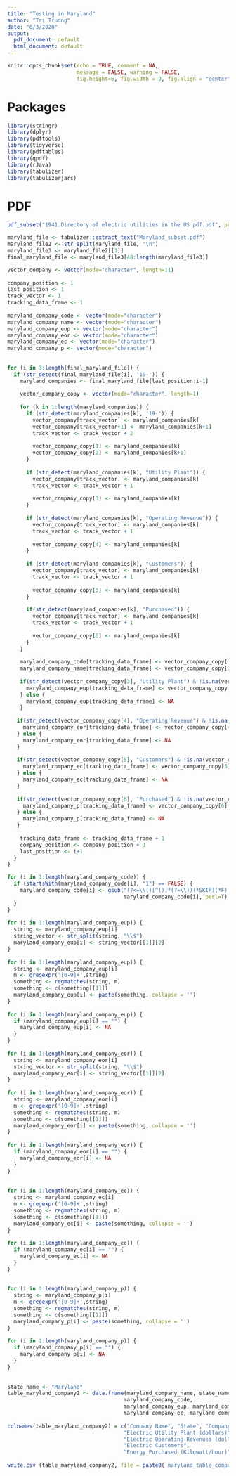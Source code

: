 ```yaml
---   
title: "Testing in Maryland"   
author: "Tri Truong"   
date: "6/3/2020"   
output:    
  pdf_document: default   
  html_document: default   
---   
```

    
```r
knitr::opts_chunk$set(echo = TRUE, comment = NA,    
                      message = FALSE, warning = FALSE,   
                      fig.height=6, fig.width = 9, fig.align = "center")   
```   
    
# Packages   
    
```r
library(stringr)   
library(dplyr)   
library(pdftools)   
library(tidyverse)   
library(pdftables)   
library(qpdf)   
library(rJava)   
library(tabulizer)   
library(tabulizerjars)   
```   
    
# PDF   
    
```r
pdf_subset("1941.Directory of electric utilities in the US pdf.pdf", page= 396:405, output= "Maryland_subset.pdf")   
```   
    
    
```r
maryland_file <- tabulizer::extract_text("Maryland_subset.pdf")   
maryland_file2 <- str_split(maryland_file, "\n")   
maryland_file3 <- maryland_file2[[1]]   
final_maryland_file <- maryland_file3[48:length(maryland_file3)]   
```   
  
   
    
```r
vector_company <- vector(mode="character", length=11)   
    
company_position <- 1   
last_position <- 1   
track_vector <- 1   
tracking_data_frame <- 1   
    
maryland_company_code <- vector(mode="character")   
maryland_company_name <- vector(mode="character")   
maryland_company_eup <- vector(mode="character")   
maryland_company_eor <- vector(mode="character")   
maryland_company_ec <- vector(mode="character")   
maryland_company_p <- vector(mode="character")   
    
    
for (i in 3:length(final_maryland_file)) {   
  if (str_detect(final_maryland_file[i], '19-')) {   
    maryland_companies <- final_maryland_file[last_position:i-1]   
       
    vector_company_copy <- vector(mode="character", length=1)   
       
    for (k in 1:length(maryland_companies)) {   
      if (str_detect(maryland_companies[k], '19-')) {   
        vector_company[track_vector] <- maryland_companies[k]   
        vector_company[track_vector+1] <- maryland_companies[k+1]   
        track_vector <- track_vector + 2   
           
        vector_company_copy[1] <- maryland_companies[k]   
        vector_company_copy[2] <- maryland_companies[k+1]   
      }   
         
      if (str_detect(maryland_companies[k], "Utility Plant")) {   
        vector_company[track_vector] <- maryland_companies[k]   
        track_vector <- track_vector + 1   
           
        vector_company_copy[3] <- maryland_companies[k]   
      }   
         
      if (str_detect(maryland_companies[k], "Operating Revenue")) {   
        vector_company[track_vector] <- maryland_companies[k]   
        track_vector <- track_vector + 1   
           
        vector_company_copy[4] <- maryland_companies[k]   
      }   
         
      if (str_detect(maryland_companies[k], "Customers")) {   
        vector_company[track_vector] <- maryland_companies[k]   
        track_vector <- track_vector + 1   
           
        vector_company_copy[5] <- maryland_companies[k]   
      }   
         
      if(str_detect(maryland_companies[k], "Purchased")) {   
        vector_company[track_vector] <- maryland_companies[k]   
        track_vector <- track_vector + 1   
           
        vector_company_copy[6] <- maryland_companies[k]   
      }   
    }   
      
    maryland_company_code[tracking_data_frame] <- vector_company_copy[1]   
    maryland_company_name[tracking_data_frame] <- vector_company_copy[2]   
       
    if(str_detect(vector_company_copy[3], "Utility Plant") & !is.na(vector_company_copy[3])) {   
      maryland_company_eup[tracking_data_frame] <- vector_company_copy[3]   
    } else {   
      maryland_company_eup[tracking_data_frame] <- NA   
    }   
       
   if(str_detect(vector_company_copy[4], "Operating Revenue") & !is.na(vector_company_copy[4])) {   
     maryland_company_eor[tracking_data_frame] <- vector_company_copy[4]   
   } else {   
     maryland_company_eor[tracking_data_frame] <- NA   
   }   
    
   if(str_detect(vector_company_copy[5], "Customers") & !is.na(vector_company_copy[5])) {   
     maryland_company_ec[tracking_data_frame] <- vector_company_copy[5]   
   } else {   
     maryland_company_ec[tracking_data_frame] <- NA   
   }   
    
   if(str_detect(vector_company_copy[6], "Purchased") & !is.na(vector_company_copy[6])) {   
     maryland_company_p[tracking_data_frame] <- vector_company_copy[6]   
   } else {   
     maryland_company_p[tracking_data_frame] <- NA   
   }   
    
    tracking_data_frame <- tracking_data_frame + 1   
    company_position <- company_position + 1   
    last_position <- i+1   
  }   
}   
```   
    
    
```r
for (i in 1:length(maryland_company_code)) {   
  if (startsWith(maryland_company_code[i], "1") == FALSE) {   
    maryland_company_code[i] <- gsub("(?<=\\()[^()]*(?=\\))(*SKIP)(*F)|.", "",    
                                     maryland_company_code[i], perl=T)   
  }   
}   
    
for (i in 1:length(maryland_company_eup)) {   
  string <- maryland_company_eup[i]   
  string_vector <- str_split(string, "\\$")   
  maryland_company_eup[i] <- string_vector[[1]][2]   
}   
    
for (i in 1:length(maryland_company_eup)) {   
  string <- maryland_company_eup[i]   
  m <- gregexpr('[0-9]+',string)   
  something <- regmatches(string, m)   
  something <- c(something[[1]])   
  maryland_company_eup[i] <- paste(something, collapse = '')   
}   
    
for (i in 1:length(maryland_company_eup)) {   
  if (maryland_company_eup[i] == "") {   
    maryland_company_eup[i] <- NA   
  }   
}   
    
for (i in 1:length(maryland_company_eor)) {   
  string <- maryland_company_eor[i]   
  string_vector <- str_split(string, "\\$")   
  maryland_company_eor[i] <- string_vector[[1]][2]   
}   
    
for (i in 1:length(maryland_company_eor)) {   
  string <- maryland_company_eor[i]   
  m <- gregexpr('[0-9]+',string)   
  something <- regmatches(string, m)   
  something <- c(something[[1]])   
  maryland_company_eor[i] <- paste(something, collapse = '')   
}   
    
for (i in 1:length(maryland_company_eor)) {   
  if (maryland_company_eor[i] == "") {   
    maryland_company_eor[i] <- NA   
  }   
}   
    
    
for (i in 1:length(maryland_company_ec)) {   
  string <- maryland_company_ec[i]   
  m <- gregexpr('[0-9]+',string)   
  something <- regmatches(string, m)   
  something <- c(something[[1]])   
  maryland_company_ec[i] <- paste(something, collapse = '')   
}   
    
for (i in 1:length(maryland_company_ec)) {   
  if (maryland_company_ec[i] == "") {   
    maryland_company_ec[i] <- NA   
  }   
}   
    
    
for (i in 1:length(maryland_company_p)) {   
  string <- maryland_company_p[i]   
  m <- gregexpr('[0-9]+',string)   
  something <- regmatches(string, m)   
  something <- c(something[[1]])   
  maryland_company_p[i] <- paste(something, collapse = '')   
}   
    
for (i in 1:length(maryland_company_p)) {   
  if (maryland_company_p[i] == "") {   
    maryland_company_p[i] <- NA   
  }   
}   
    
    
state_name <- "Maryland"   
table_maryland_company2 <- data.frame(maryland_company_name, state_name,    
                                     maryland_company_code,    
                                     maryland_company_eup, maryland_company_eor,   
                                     maryland_company_ec, maryland_company_p)   
    
colnames(table_maryland_company2) = c("Company Name", "State", "Company Code",    
                                     "Electric Utility Plant (dollars)",    
                                     "Electric Operating Revenues (dollars)",   
                                     "Electric Customers",    
                                     "Energy Purchased (Kilowatt/hour)")   
    
write.csv (table_maryland_company2, file = paste0('maryland_table_company_1941', '.csv'))   
```   
 
 